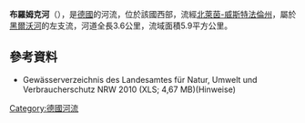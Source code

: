 {{Citation style|time=2020-07-15T08:59:14+00:00}}
{{Coord|51.214730|N|7.533101|E|display=title}}

'''布羅姆克河'''（{{lang-de|Bräumke}}），是[[德國|德國]]的河流，位於該國西部，流經[[北萊茵-威斯特法倫州|北萊茵-威斯特法倫州]]，屬於[[黑爾沃河_(福爾默河支流)|黑爾沃河]]的左支流，河道全長3.6公里，流域面積5.9平方公里。

==參考資料==
* Gewässerverzeichnis des Landesamtes für Natur, Umwelt und Verbraucherschutz NRW 2010 (XLS; 4,67 MB)(Hinweise)

{{Germany-geo-stub}}
[[Category:德國河流|Category:德國河流]]